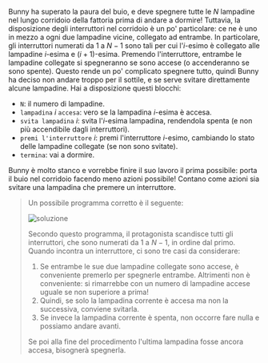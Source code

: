 
Bunny ha superato la paura del buio, e deve spegnere tutte le $N$ lampadine nel lungo corridoio della fattoria prima di andare a dormire!
Tuttavia, la disposizione degli interruttori nel corridoio è un po' particolare: ce ne è uno in mezzo a ogni due lampadine vicine, collegato ad entrambe.
In particolare, gli interruttori numerati da $1$ a $N-1$ sono tali per cui l'$i$-esimo è collegato alle lampadine $i$-esima e $(i+1)$-esima.
Premendo l'interruttore, entrambe le lampadine collegate si spegneranno se sono accese (o accenderanno se sono spente).
Questo rende un po' complicato spegnere tutto, quindi Bunny ha deciso non andare troppo per il sottile, e se serve svitare direttamente alcune lampadine.
Hai a disposizione questi blocchi:

- `N`: il numero di lampadine.
- `lampadina` $i$ `accesa`: vero se la lampadina $i$-esima è accesa.
- `svita lampadina` $i$: svita l'$i$-esima lampadina, rendendola spenta (e non più accendibile dagli interruttori).
- `premi l'interruttore` $i$: premi l'interruttore $i$-esimo, cambiando lo stato delle lampadine collegate (se non sono svitate).
- `termina`: vai a dormire.

Bunny è molto stanco e vorrebbe finire il suo lavoro il prima possibile: porta il buio nel corridoio facendo meno azioni possibile!
Contano come azioni sia svitare una lampadina che premere un interruttore.

<Blockly
  customBlocks={customBlocks}
  initialBlocks={initialBlocks}
  testcases={testcases}
  visualizer={Visualizer}
/>

> Un possibile programma corretto è il seguente:
>
> ![soluzione](sol.png)
>
> Secondo questo programma, il protagonista scandisce tutti gli interruttori, che sono
> numerati da $1$ a $N-1$, in ordine dal primo. Quando incontra un interruttore, ci sono
> tre casi da considerare:
> 1. Se entrambe le sue due lampadine collegate sono accese, è conveniente premerlo per spegnerle entrambe. 
>    Altrimenti non è conveniente: si rimarrebbe con un numero di lampadine accese uguale se non superiore a prima! 
> 2. Quindi, se solo la lampadina corrente è accesa ma non la successiva, conviene svitarla.
> 3. Se invece la lampadina corrente è spenta, non occorre fare nulla e possiamo andare avanti.
>
> Se poi alla fine del procedimento l'ultima lampadina fosse ancora accesa, bisognerà spegnerla.
